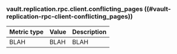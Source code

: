 ### vault.replication.rpc.client.conflicting_pages ((#vault-replication-rpc-client-conflicting_pages))

Metric type | Value | Description
----------- | ----- | -----------
BLAH     | BLAH    | BLAH